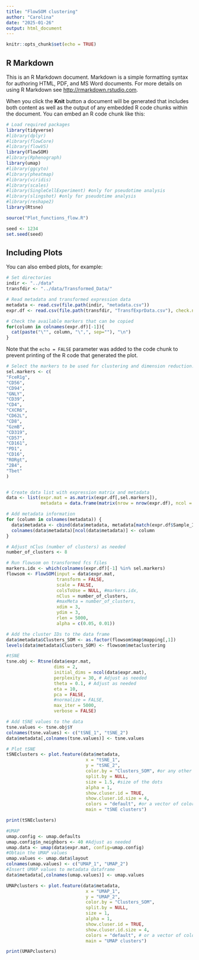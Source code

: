 ```yaml
---
title: "FlowSOM clustering"
author: "Carolina"
date: "2025-01-26"
output: html_document
---
```


```r
knitr::opts_chunk$set(echo = TRUE)
```

## R Markdown

This is an R Markdown document. Markdown is a simple formatting syntax for authoring HTML, PDF, and MS Word documents. For more details on using R Markdown see <http://rmarkdown.rstudio.com>.

When you click the **Knit** button a document will be generated that includes both content as well as the output of any embedded R code chunks within the document. You can embed an R code chunk like this:

```r

# Load required packages
library(tidyverse)
#library(dplyr)
#library(flowCore)
#library(flowVS)
library(FlowSOM)
#library(Rphenograph)
library(umap)
#library(ggcyto)
#library(pheatmap)
#library(viridis)
#library(scales)
#library(SingleCellExperiment) #only for pseudotime analysis
#library(slingshot) #only for pseudotime analysis
#library(reshape2)
library(Rtsne)

source("Plot_functions_flow.R")

seed <- 1234
set.seed(seed)
```

## Including Plots

You can also embed plots, for example:

```r

# Set directories
indir <- "../data"
transfdir <- "../data/Transformed_Data/"

# Read metadata and transformed expression data
metadata <- read.csv(file.path(indir, "metadata.csv"))
expr.df <- read.csv(file.path(transfdir, "TransfExprData.csv"), check.names=FALSE)

# Check the available markers that can be copied
for(column in colnames(expr.df)[-1]){
  cat(paste("\"", column, "\",", sep=""), "\n")
}

```

Note that the `echo = FALSE` parameter was added to the code chunk to prevent printing of the R code that generated the plot.


```r

# Select the markers to be used for clustering and dimension reduction.
sel.markers <- c(
"FceR1g", 
"CD56", 
"CD94", 
"GNLY", 
"CD39", 
"CD4", 
"CXCR6", 
"CD62L", 
"CD8", 
"GzmB", 
"CD319", 
"CD57", 
"CD161", 
"PD1", 
"CD16", 
"RORgt", 
"2B4", 
"Tbet"
)


# Create data list with expression matrix and metadata
data <- list(expr.mat = as.matrix(expr.df[,sel.markers]),
             metadata = data.frame(matrix(nrow = nrow(expr.df), ncol = 0)))

# Add metadata information
for (column in colnames(metadata)) {
  data$metadata <- cbind(data$metadata, metadata[match(expr.df$Sample_ID, metadata[,1]),column])
  colnames(data$metadata)[ncol(data$metadata)] <- column
}

```

```r

# Adjust nClus (number of clusters) as needed
number_of_clusters <- 8

# Run flowsom on transformed fcs files
markers.idx <- which(colnames(expr.df)[-1] %in% sel.markers)
flowsom <- FlowSOM(input = data$expr.mat,
                   transform = FALSE,
                   scale = FALSE,
                   colsToUse = NULL, #markers.idx,
                   nClus = number_of_clusters,
                   #maxMeta = number_of_clusters,
                   xdim = 3,
                   ydim = 3,
                   rlen = 5000,
                   alpha = c(0.05, 0.01)) 

# Add the cluster IDs to the data frame
data$metadata$Clusters_SOM <- as.factor(flowsom$map$mapping[,1])
levels(data$metadata$Clusters_SOM) <- flowsom$metaclustering

```


```r

#tSNE
tsne.obj <- Rtsne(data$expr.mat,
                  dims = 2,
                  initial_dims = ncol(data$expr.mat),
                  perplexity = 30, # Adjust as needed
                  theta = 0.1, # Adjust as needed
                  eta = 10,
                  pca = FALSE,
                  #normalize = FALSE,
                  max_iter = 5000,
                  verbose = FALSE)

# Add tSNE values to the data
tsne.values <- tsne.obj$Y
colnames(tsne.values) <- c("tSNE_1", "tSNE_2")
data$metadata[,colnames(tsne.values)] <- tsne.values


```


```r

# Plot tSNE
tSNEclusters <- plot.feature(data$metadata, 
                              x = "tSNE_1",
                              y = "tSNE_2",
                              color.by = "Clusters_SOM", #or any other feature in the metadata
                              split.by = NULL,
                              size = 1.5, #size of the dots
                              alpha = 1,
                              show.cluser.id = TRUE,
                              show.cluser.id.size = 4,
                              colors = "default", #or a vector of colors with length = nClusters
                              main = "tSNE clusters")

print(tSNEclusters)
```

```r

#UMAP
umap.config <- umap.defaults
umap.config$n_neighbors <- 40 #Adjust as needed
umap.data <- umap(data$expr.mat, config=umap.config)
#Obtain the UMAP values
umap.values <- umap.data$layout
colnames(umap.values) <- c("UMAP_1", "UMAP_2")
#Insert UMAP values to metadata dataframe
data$metadata[,colnames(umap.values)] <- umap.values

```

```r


UMAPclusters <- plot.feature(data$metadata, 
                              x = "UMAP_1",
                              y = "UMAP_2",
                              color.by = "Clusters_SOM", 
                              split.by = NULL,
                              size = 1,
                              alpha = 1,
                              show.cluser.id = TRUE,
                              show.cluser.id.size = 4,
                              colors = "default", # or a vector of colors with length = nClusters
                              main = "UMAP clusters")

print(UMAPclusters)

```

